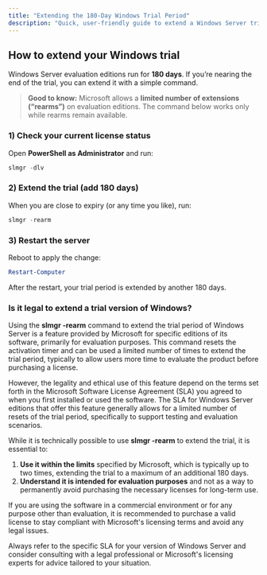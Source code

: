 ```yaml
---
title: "Extending the 180-Day Windows Trial Period"
description: "Quick, user-friendly guide to extend a Windows Server trial for another 180 days using PowerShell."
---
```


## How to extend your Windows trial

Windows Server evaluation editions run for **180 days**. If you’re nearing the end of the trial, you can extend it with a simple command.

> **Good to know:** Microsoft allows a **limited number of extensions (“rearms”)** on evaluation editions. The command below works only while rearms remain available.

### 1) Check your current license status
Open **PowerShell as Administrator** and run:

```powershell
slmgr -dlv
```
### 2) Extend the trial (add 180 days)
When you are close to expiry (or any time you like), run:

```powershell
slmgr -rearm
```

### 3) Restart the server
Reboot to apply the change:

```powershell
Restart-Computer
```

After the restart, your trial period is extended by another 180 days.


### Is it legal to extend a trial version of Windows?

Using the **slmgr -rearm** command to extend the trial period of Windows Server is a feature provided by Microsoft for specific editions of its software, primarily for evaluation purposes. This command resets the activation timer and can be used a limited number of times to extend the trial period, typically to allow users more time to evaluate the product before purchasing a license.

However, the legality and ethical use of this feature depend on the terms set forth in the Microsoft Software License Agreement (SLA) you agreed to when you first installed or used the software. The SLA for Windows Server editions that offer this feature generally allows for a limited number of resets of the trial period, specifically to support testing and evaluation scenarios.

While it is technically possible to use **slmgr -rearm** to extend the trial, it is essential to:

1. **Use it within the limits** specified by Microsoft, which is typically up to two times, extending the trial to a maximum of an additional 180 days.
2. **Understand it is intended for evaluation purposes** and not as a way to permanently avoid purchasing the necessary licenses for long-term use.

If you are using the software in a commercial environment or for any purpose other than evaluation, it is recommended to purchase a valid license to stay compliant with Microsoft's licensing terms and avoid any legal issues.

Always refer to the specific SLA for your version of Windows Server and consider consulting with a legal professional or Microsoft's licensing experts for advice tailored to your situation.
